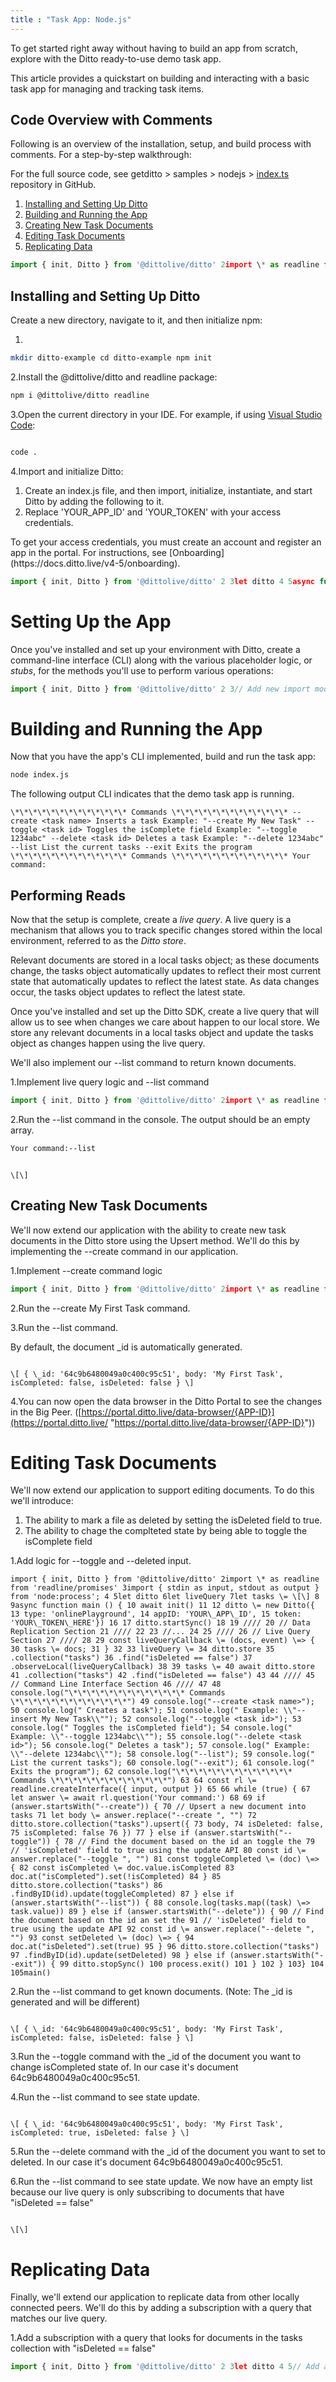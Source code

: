 ```yaml
---
title : "Task App: Node.js"
---
```


To get started right away without having to build an app from scratch, explore with the Ditto ready-to-use demo task app.

This article provides a quickstart on building and interacting with a basic task app for managing and tracking task items.

## Code Overview with Comments
Following is an overview of the installation, setup, and build process with comments. For a step-by-step walkthrough:

For the full source code, see getditto > samples > nodejs > [index.ts](https://github.com/getditto/samples/blob/main/tasks/nodejs/index.ts "index.ts") repository in GitHub.

1. [Installing and Setting Up Ditto](https://docs.ditto.live/v4-5/js/tutorials/task-app-node#1ge_5)
2. [Building and Running the App](https://docs.ditto.live/v4-5/js/tutorials/task-app-node#ZWCaS)
3. [Creating New Task Documents](https://docs.ditto.live/v4-5/js/tutorials/task-app-node#hRPi7)
4. [Editing Task Documents](https://docs.ditto.live/v4-5/js/tutorials/task-app-node#TrgJ6)
5. [Replicating Data](https://docs.ditto.live/v4-5/js/tutorials/task-app-node#GEtMY)

```javascript JS
import { init, Ditto } from '@dittolive/ditto' 2import \* as readline from 'readline/promises' 3import { stdin as input, stdout as output } from 'node:process'; 4 5let ditto 6let liveQuery 7let tasks \= \[\] 8let subscription 9 10async function main () { 11 await init() 12 13 ditto \= new Ditto({ 14 type: 'onlinePlayground', 15 appID: 'YOUR\_APP\_ID', 16 token: 'YOUR\_TOKEN\_HERE'}) 17 18 ditto.startSync() 19 20 //// 21 // Data Replication Section 22 //// 23 24 // Subscribe to changes from other peers 25 subscription \= 26 ditto.store 27 .collection("tasks") 28 .find("isDeleted == false") 29 .subscribe() 30 31 //// 32 // Live Query Section 33 //// 34 35 const liveQueryCallback \= (docs, event) \=> { 36 tasks \= docs; 37 } 38 39 liveQuery \= 40 ditto.store 41 .collection("tasks") 42 .find("isDeleted == false") 43 .observeLocal(liveQueryCallback) 44 45 tasks \= await ditto.store 46 .collection("tasks") 47 .find("isDeleted == false") 48 49 //// 50 // Command Line Interface Section 51 //// 52 53 console.log("\*\*\*\*\*\*\*\*\*\*\*\*\* Commands \*\*\*\*\*\*\*\*\*\*\*\*\*") 54 console.log("--create <task name>"); 55 console.log(" Creates a task"); 56 console.log(" Example: \\"--insert My New Task\\""); 57 console.log("--toggle <task id>"); 58 console.log(" Toggles the isCompleted field"); 59 console.log(" Example: \\"--toggle 1234abc\\""); 60 console.log("--delete <task id>"); 61 console.log(" Deletes a task"); 62 console.log(" Example: \\"--delete 1234abc\\""); 63 console.log("--list"); 64 console.log(" List the current tasks"); 65 console.log("--exit"); 66 console.log(" Exits the program"); 67 console.log("\*\*\*\*\*\*\*\*\*\*\*\*\* Commands \*\*\*\*\*\*\*\*\*\*\*\*\*") 68 69 const rl \= readline.createInterface({ input, output }) 70 71 while (true) { 72 let answer \= await rl.question('Your command:') 73 74 if (answer.startsWith("--create")) { 75 // Upsert a new document into tasks 76 let body \= answer.replace("--create ", "") 77 ditto.store.collection("tasks").upsert({ 78 body, 79 isDeleted: false, 80 isCompleted: false 81 }) 82 } else if (answer.startsWith("--toggle")) { 83 // Find the document based on the id an toggle the 84 // 'isCompleted' field to true using the update API 85 const id \= answer.replace("--toggle ", "") 86 const toggleCompleted \= (doc) \=> { 87 const isCompleted \= doc.value.isCompleted 88 doc.at("isCompleted").set(!isCompleted) 89 } 90 ditto.store.collection("tasks") 91 .findByID(id).update(toggleCompleted) 92 } else if (answer.startsWith("--list")) { 93 console.log(tasks.map((task) \=> task.value)) 94 } else if (answer.startsWith("--delete")) { 95 // Find the document based on the id an set the 96 // 'isDeleted' field to true using the update API 97 const id \= answer.replace("--delete ", "") 98 const setDeleted \= (doc) \=> { 99 doc.at("isDeleted").set(true) 100 } 101 ditto.store.collection("tasks") 102 .findByID(id).update(setDeleted) 103 } else if (answer.startsWith("--exit")) { 104 ditto.stopSync() 105 process.exit() 106 } 107 } 108} 109 110main()
```

## Installing and Setting Up Ditto
Create a new directory, navigate to it, and then initialize npm:

1.

```bash
mkdir ditto-example cd ditto-example npm init
```
2.Install the @dittolive/ditto and readline package:

```bash
npm i @dittolive/ditto readline
```
3.Open the current directory in your IDE. For example, if using [Visual Studio Code](https://code.visualstudio.com/ "Visual Studio Code"):

```bash

code .
```
4.Import and initialize Ditto:

1. Create an index.js file, and then import, initialize, instantiate, and start Ditto by adding the following to it.
2. Replace 'YOUR\_APP\_ID' and 'YOUR\_TOKEN' with your access credentials.

<Info>
To get your access credentials, you must create an account and register an app in the portal. For instructions, see [Onboarding](https://docs.ditto.live/v4-5/onboarding)﻿.
</Info>

```javascript JS
import { init, Ditto } from '@dittolive/ditto' 2 3let ditto 4 5async function main () { 6 // Initialize the Ditto module 7 await init() 8 9 // Create a Ditto instance 10 ditto \= new Ditto({ 11 type: 'onlinePlayground', 12 appID: 'YOUR\_APP\_ID', 13 token: 'YOUR\_TOKEN\_HERE'}) 14 15 // Start synchronization 16 ditto.startSync() 17} 18 19main()
```

# Setting Up the App
Once you've installed and set up your environment with Ditto, create a command-line interface (CLI) along with the various placeholder logic, or *stubs*, for the methods you'll use to perform various operations:

```javascript JS
import { init, Ditto } from '@dittolive/ditto' 2 3// Add new import modules 4import \* as readline from 'readline/promises' 5import { stdin as input, stdout as output } from 'node:process'; 6 7let ditto: Ditto | undefined 8 9async function main () { 10 // Initialize the Ditto module 11 await init() 12 13 // Create a Ditto instance 14 ditto \= new Ditto({ 15 type: 'onlinePlayground', 16 appID: 'YOUR\_APP\_ID', 17 token: 'YOUR\_TOKEN\_HERE'}) 18 19 // Start synchronization 20 ditto.startSync() 21 22 //// 23 // Data Replication Section 24 //// 25 26 // ... 27 28 //// 29 // Live Query Section 30 //// 31 32 // ... 33 34 //// 35 // Command Line Interface Section 36 //// 37 38 console.log("\*\*\*\*\*\*\*\*\*\*\*\*\* Commands \*\*\*\*\*\*\*\*\*\*\*\*\*") 39 console.log("--create <task name>"); 40 console.log(" Creates a task"); 41 console.log(" Example: \\"--insert My New Task\\""); 42 console.log("--toggle <task id>"); 43 console.log(" Toggles the isComplete field"); 44 console.log(" Example: \\"--toggle 1234abc\\""); 45 console.log("--delete <task id>"); 46 console.log(" Deletes a task"); 47 console.log(" Example: \\"--delete 1234abc\\""); 48 console.log("--list"); 49 console.log(" List the current tasks"); 50 console.log("--exit"); 51 console.log(" Exits the program"); 52 console.log("\*\*\*\*\*\*\*\*\*\*\*\*\* Commands \*\*\*\*\*\*\*\*\*\*\*\*\*") 53 54 // Create a new readline interface 55 const rl \= readline.createInterface({ input, output }) 56 57 while (true) { 58 let answer \= await rl.question('Your command:') 59 60 if (answer.startsWith("--create")) { 61 // --create logic stub 62 } else if (answer.startsWith("--toggle")) { 63 // --toggle logic stub 64 } else if (answer.startsWith("--list")) { 65 // --list logic stub 66 } else if (answer.startsWith("--delete")) { 67 // --delete logic stub 68 } else if (answer.startsWith("--exit")) { 69 ditto.stopSync() 70 process.exit() 71 } 72 } 73} 74 75main()
```

# Building and Running the App
Now that you have the app's CLI implemented, build and run the task app:

```bash
node index.js
```

The following output CLI indicates that the demo task app is running.

```Output
\*\*\*\*\*\*\*\*\*\*\*\*\* Commands \*\*\*\*\*\*\*\*\*\*\*\*\* --create <task name> Inserts a task Example: "--create My New Task" --toggle <task id> Toggles the isComplete field Example: "--toggle 1234abc" --delete <task id> Deletes a task Example: "--delete 1234abc" --list List the current tasks --exit Exits the program \*\*\*\*\*\*\*\*\*\*\*\*\* Commands \*\*\*\*\*\*\*\*\*\*\*\*\* Your command:
```
## Performing Reads
Now that the setup is complete, create a *live query*. A live query is a mechanism that allows you to track specific changes stored within the local environment, referred to as the *Ditto store*.

Relevant documents are stored in a local tasks object; as these documents change, the tasks object automatically updates to reflect their most current state that automatically updates to reflect the latest state. As data changes occur, the tasks object updates to reflect the latest state.

Once you've installed and set up the Ditto SDK, create a live query that will allow us to see when changes we care about happen to our local store. We store any relevant documents in a local tasks object and update the tasks object as changes happen using the live query.

We'll also implement our \--list command to return known documents.

1.Implement live query logic and \--list command

```javascript  JS
import { init, Ditto } from '@dittolive/ditto' 2import \* as readline from 'readline/promises' 3import { stdin as input, stdout as output } from 'node:process'; 4 5let ditto 6 7// Add a liveQuery variable to store the LiveQuery object 8// The liveQuery must be kept in a location where it will not be 9// cleaned up by the garbage collector 10let liveQuery 11 12// Create a new tasks object to store known task documents 13let tasks \= \[\] 14 15async function main () { 16 await init() 17 18 ditto \= new Ditto({ 19 type: 'onlinePlayground', 20 appID: 'YOUR\_APP\_ID', 21 token: 'YOUR\_TOKEN\_HERE'}) 22 23 ditto.startSync() 24 25 //// 26 // Data Replication Section 27 //// 28 29 //... 30 31 //// 32 // Live Query Section 33 //// 34 35 // Callback that will be triggered 36 const liveQueryCallback \= (docs, event) \=> { 37 // Store documents that match our query in the local tasks object 38 tasks \= docs; 39 } 40 41 // Create a live query that will trigger or callback 42 liveQuery \= 43 ditto.store 44 .collection("tasks") 45 .find("isDeleted == false") 46 .observeLocal(liveQueryCallback) 47 48 // Get an initial set of data from the store after setting the 49 // live query. This ensures we don't have any stale initial data. 50 tasks \= 51 await ditto.store 52 .collection("tasks") 53 .find("isDeleted == false") 54 55 //// 56 // Command Line Interface Section 57 //// 58 59 console.log("\*\*\*\*\*\*\*\*\*\*\*\*\* Commands \*\*\*\*\*\*\*\*\*\*\*\*\*") 60 console.log("--create <task name>"); 61 console.log(" Creates a task"); 62 console.log(" Example: \\"--insert My New Task\\""); 63 console.log("--toggle <task id>"); 64 console.log(" Toggles the isComplete field"); 65 console.log(" Example: \\"--toggle 1234abc\\""); 66 console.log("--delete <task id>"); 67 console.log(" Deletes a task"); 68 console.log(" Example: \\"--delete 1234abc\\""); 69 console.log("--list"); 70 console.log(" List the current tasks"); 71 console.log("--exit"); 72 console.log(" Exits the program"); 73 console.log("\*\*\*\*\*\*\*\*\*\*\*\*\* Commands \*\*\*\*\*\*\*\*\*\*\*\*\*") 74 75 const rl \= readline.createInterface({ input, output }) 76 77 while (true) { 78 let answer \= await rl.question('Your command:') 79 80 if (answer.startsWith("--create")) { 81 // --create logic stub 82 } else if (answer.startsWith("--toggle")) { 83 // --toggle logic stub 84 } else if (answer.startsWith("--list")) { 85 // console log known tasks 86 console.log(tasks.map((task) \=> task.value)) 87 } else if (answer.startsWith("--delete")) { 88 // --delete logic stub 89 } else if (answer.startsWith("--exit")) { 90 ditto.stopSync() 91 process.exit() 92 } 93 } 94} 95 96main()
```

2.Run the \--list command in the console. The output should be an empty array.

```bash
Your command:--list
```

```Output

\[\]
```

## Creating New Task Documents
We'll now extend our application with the ability to create new task documents in the Ditto store using the Upsert method. We'll do this by implementing the \--create command in our application.

1.Implement \--create command logic

```javascript  JS
import { init, Ditto } from '@dittolive/ditto' 2import \* as readline from 'readline/promises' 3import { stdin as input, stdout as output } from 'node:process'; 4 5let ditto 6let liveQuery 7let tasks \= \[\] 8 9async function main () { 10 await init() 11 12 ditto \= new Ditto({ 13 type: 'onlinePlayground', 14 appID: 'YOUR\_APP\_ID', 15 token: 'YOUR\_TOKEN\_HERE'}) 16 17 ditto.startSync() 18 19 //// 20 // Data Replication Section 21 //// 22 23 //... 24 25 //// 26 // Live Query Section 27 //// 28 29 const liveQueryCallback \= (docs, event) \=> { 30 tasks \= docs; 31 } 32 33 liveQuery \= 34 ditto.store 35 .collection("tasks") 36 .find("isDeleted == false") 37 .observeLocal(liveQueryCallback) 38 39 tasks \= 40 await ditto.store 41 .collection("tasks") 42 .find("isDeleted == false") 43 44 //// 45 // Command Line Interface Section 46 //// 47 48 console.log("\*\*\*\*\*\*\*\*\*\*\*\*\* Commands \*\*\*\*\*\*\*\*\*\*\*\*\*") 49 console.log("--create <task name>"); 50 console.log(" Creates a task"); 51 console.log(" Example: \\"--insert My New Task\\""); 52 console.log("--toggle <task id>"); 53 console.log(" Toggles the isComplete field"); 54 console.log(" Example: \\"--toggle 1234abc\\""); 55 console.log("--delete <task id>"); 56 console.log(" Deletes a task"); 57 console.log(" Example: \\"--delete 1234abc\\""); 58 console.log("--list"); 59 console.log(" List the current tasks"); 60 console.log("--exit"); 61 console.log(" Exits the program"); 62 console.log("\*\*\*\*\*\*\*\*\*\*\*\*\* Commands \*\*\*\*\*\*\*\*\*\*\*\*\*") 63 64 const rl \= readline.createInterface({ input, output }) 65 66 while (true) { 67 let answer \= await rl.question('Your command:') 68 69 if (answer.startsWith("--create")) { 70 // Upsert a new document into tasks 71 let body \= answer.replace("--create ", "") 72 ditto.store.collection("tasks").upsert({ 73 body, 74 isDeleted: false, 75 isCompleted: false 76 }) 77 } else if (answer.startsWith("--toggle")) { 78 // --toggle logic stub 79 } else if (answer.startsWith("--list")) { 80 console.log(tasks.map((task) \=> task.value)) 81 } else if (answer.startsWith("--delete")) { 82 // --delete logic stub 83 } else if (answer.startsWith("--exit")) { 84 ditto.stopSync() 85 process.exit() 86 } 87 } 88} 89 90main()
```

2.Run the \--create My First Task command.

3.Run the \--list command.

By default, the document \_id is automatically generated.

```Output

\[ { \_id: '64c9b6480049a0c400c95c51', body: 'My First Task', isCompleted: false, isDeleted: false } \]
```
4.You can now open the data browser in the Ditto Portal to see the changes in the Big Peer. ([https://portal.ditto.live/data-browser/{APP-ID}](https://portal.ditto.live/ "https://portal.ditto.live/data-browser/{APP-ID}"))

# Editing Task Documents
We'll now extend our application to support editing documents. To do this we'll introduce:

1. The ability to mark a file as deleted by setting the isDeleted field to true.
2. The ability to chage the complteted state by being able to toggle the isComplete field

1.Add logic for \--toggle and \--deleted input.

```JS
import { init, Ditto } from '@dittolive/ditto' 2import \* as readline from 'readline/promises' 3import { stdin as input, stdout as output } from 'node:process'; 4 5let ditto 6let liveQuery 7let tasks \= \[\] 8 9async function main () { 10 await init() 11 12 ditto \= new Ditto({ 13 type: 'onlinePlayground', 14 appID: 'YOUR\_APP\_ID', 15 token: 'YOUR\_TOKEN\_HERE'}) 16 17 ditto.startSync() 18 19 //// 20 // Data Replication Section 21 //// 22 23 //... 24 25 //// 26 // Live Query Section 27 //// 28 29 const liveQueryCallback \= (docs, event) \=> { 30 tasks \= docs; 31 } 32 33 liveQuery \= 34 ditto.store 35 .collection("tasks") 36 .find("isDeleted == false") 37 .observeLocal(liveQueryCallback) 38 39 tasks \= 40 await ditto.store 41 .collection("tasks") 42 .find("isDeleted == false") 43 44 //// 45 // Command Line Interface Section 46 //// 47 48 console.log("\*\*\*\*\*\*\*\*\*\*\*\*\* Commands \*\*\*\*\*\*\*\*\*\*\*\*\*") 49 console.log("--create <task name>"); 50 console.log(" Creates a task"); 51 console.log(" Example: \\"--insert My New Task\\""); 52 console.log("--toggle <task id>"); 53 console.log(" Toggles the isCompleted field"); 54 console.log(" Example: \\"--toggle 1234abc\\""); 55 console.log("--delete <task id>"); 56 console.log(" Deletes a task"); 57 console.log(" Example: \\"--delete 1234abc\\""); 58 console.log("--list"); 59 console.log(" List the current tasks"); 60 console.log("--exit"); 61 console.log(" Exits the program"); 62 console.log("\*\*\*\*\*\*\*\*\*\*\*\*\* Commands \*\*\*\*\*\*\*\*\*\*\*\*\*") 63 64 const rl \= readline.createInterface({ input, output }) 65 66 while (true) { 67 let answer \= await rl.question('Your command:') 68 69 if (answer.startsWith("--create")) { 70 // Upsert a new document into tasks 71 let body \= answer.replace("--create ", "") 72 ditto.store.collection("tasks").upsert({ 73 body, 74 isDeleted: false, 75 isCompleted: false 76 }) 77 } else if (answer.startsWith("--toggle")) { 78 // Find the document based on the id an toggle the 79 // 'isCompleted' field to true using the update API 80 const id \= answer.replace("--toggle ", "") 81 const toggleCompleted \= (doc) \=> { 82 const isCompleted \= doc.value.isCompleted 83 doc.at("isCompleted").set(!isCompleted) 84 } 85 ditto.store.collection("tasks") 86 .findByID(id).update(toggleCompleted) 87 } else if (answer.startsWith("--list")) { 88 console.log(tasks.map((task) \=> task.value)) 89 } else if (answer.startsWith("--delete")) { 90 // Find the document based on the id an set the 91 // 'isDeleted' field to true using the update API 92 const id \= answer.replace("--delete ", "") 93 const setDeleted \= (doc) \=> { 94 doc.at("isDeleted").set(true) 95 } 96 ditto.store.collection("tasks") 97 .findByID(id).update(setDeleted) 98 } else if (answer.startsWith("--exit")) { 99 ditto.stopSync() 100 process.exit() 101 } 102 } 103} 104 105main()
```
2.Run the \--list command to get known documents. (Note: The \_id is generated and will be different)

```Output

\[ { \_id: '64c9b6480049a0c400c95c51', body: 'My First Task', isCompleted: false, isDeleted: false } \]
```
3.Run the \--toggle command with the \_id of the document you want to change isCompleted state of. In our case it's document 64c9b6480049a0c400c95c51.

4.Run the \--list command to see state update.

```Output

\[ { \_id: '64c9b6480049a0c400c95c51', body: 'My First Task', isCompleted: true, isDeleted: false } \]
```
5.Run the \--delete command with the \_id of the document you want to set to deleted. In our case it's document 64c9b6480049a0c400c95c51.

6.Run the \--list command to see state update. We now have an empty list because our live query is only subscribing to documents that have "isDeleted == false"

```Output

\[\]
```

# Replicating Data
Finally, we'll extend our application to replicate data from other locally connected peers. We'll do this by adding a subscription with a query that matches our live query.

1.Add a subscription with a query that looks for documents in the tasks collection with "isDeleted == false"



```TypeScript
import { init, Ditto } from '@dittolive/ditto' 2 3let ditto 4 5// Add a subscription variable to store the Subscription object 6// The subscription must be kept in a location where it will not be 7// cleaned up by the garbage collector 8let subscription 9 10async function main () { 11 await init() 12 13 ditto \= new Ditto({ 14 type: 'onlinePlayground', 15 appID: 'YOUR\_APP\_ID', 16 token: 'YOUR\_TOKEN\_HERE'}) 17 18 ditto.startSync() 19 20 // Start a new subscription 21 subscription \= 22 ditto.store 23 .collection("tasks") 24 .find("isDeleted == false") 25 .subscribe() 26} 27 28main()
```
